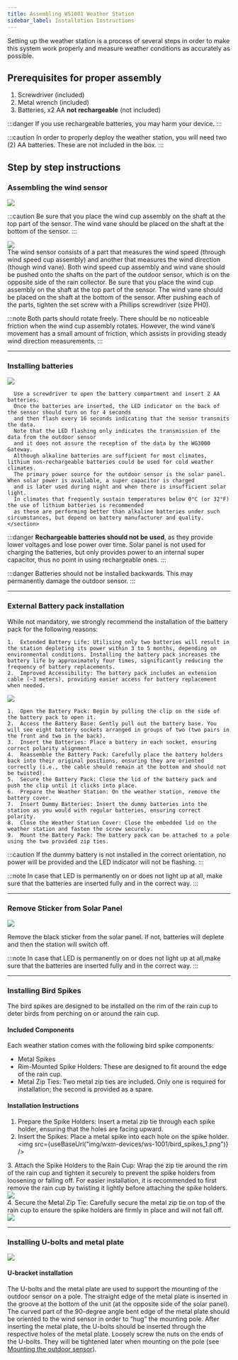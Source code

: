 ```yaml
---
title: Assembling WS1001 Weather Station
sidebar_label: Installation Instructions
---
```



Setting up the weather station is a process of several steps in order to make this system work properly
and measure weather conditions as accurately as possible.

## Prerequisites for proper assembly

1. Screwdriver (included)
1. Metal wrench (included)
1. Batteries, x2 AA  **not rechargeable**  (not included)

:::danger 
If you use rechargeable batteries, you may harm your device.
:::

:::caution
In order to properly deploy the weather station, you will need two (2) AA batteries. These are not included in the box.
:::

## Step by step instructions

### Assembling the wind sensor

<div class="explanation">
  <img src={useBaseUrl("img/wxm-devices/m5/ws1000-wind-vane-cap-correct-false-position.svg")} />

:::caution
Be sure that you place the wind cup assembly on the shaft at the top part of the sensor. The wind vane should be placed on the shaft at the bottom of the sensor.
:::
</div>

<div class="control">
  <img src={useBaseUrl("img/wxm-devices/m5/ws1000-wind-vane-assembly.svg")} />
</div>
The wind sensor consists of a part that measures the wind speed (through wind speed cup assembly)
and another that measures the wind direction (though wind vane).
Both wind speed cup assembly and wind vane should be pushed onto the shafts on the part of the outdoor sensor,
which is on the opposite side of the rain collector. Be sure that you place the wind cup assembly on the shaft at the top part of the sensor.
The wind vane should be placed on the shaft at the bottom of the sensor.
After pushing each of the parts, tighten the set screw with a Phillips screwdriver (size PH0).

:::note
Both parts should rotate freely. There should be no noticeable friction when the wind cup assembly rotates.
However, the wind vane’s movement has a small amount of friction, which assists in providing steady wind direction measurements.
:::

<hr/>

### Installing batteries

<div class="explanation">
    <img src={useBaseUrl("img/wxm-devices/m5/battery-installation.svg")} />
    <section>

      Use a screwdriver to open the battery compartment and insert 2 AA batteries.
      Once the batteries are inserted, the LED indicator on the back of the sensor should turn on for 4 seconds
      and then flash every 16 seconds indicating that the sensor transmits the data.
      Note that the LED flashing only indicates the transmission of the data from the outdoor sensor
      and it does not assure the reception of the data by the WG3000 Gateway.
      Although alkaline batteries are sufficient for most climates, lithium non-rechargeable batteries could be used for cold weather climates.
      The primary power source for the outdoor sensor is the solar panel. When solar power is available, a super capacitor is charged
      and is later used during night and when there is insufficient solar light.
      In climates that frequently sustain temperatures below 0°C (or 32°F) the use of lithium batteries is recommended
      as these are performing better than alkaline batteries under such circumstances, but depend on battery manufacturer and quality.
    </section>
</div>

:::danger
**Rechargeable batteries should not be used**, as they provide lower voltages and lose power over time.
Solar panel is not used for charging the batteries, but only provides power to an internal super capacitor,
thus no point in using rechargeable ones.
:::
  
:::danger
Batteries should not be installed backwards. This may permanently damage the outdoor sensor.
:::
<hr/>

### External Battery pack installation

While not mandatory, we strongly recommend the installation of the battery pack for the following reasons:

	1.	Extended Battery Life: Utilising only two batteries will result in the station depleting its power within 3 to 5 months, depending on environmental conditions. Installing the battery pack increases the battery life by approximately four times, significantly reducing the frequency of battery replacements.
	2.	Improved Accessibility: The battery pack includes an extension cable (~3 meters), providing easier access for battery replacement when needed.

<div class="control">
  <img src={useBaseUrl("/img/wxm-devices/ws-1001/battery-pack.png")} />
</div>

	1.	Open the Battery Pack: Begin by pulling the clip on the side of the battery pack to open it.
	2.	Access the Battery Base: Gently pull out the battery base. You will see eight battery sockets arranged in groups of two (two pairs in the front and two in the back).
	3.	Insert the Batteries: Place a battery in each socket, ensuring correct polarity alignment.
	4.	Reassemble the Battery Pack: Carefully place the battery holders back into their original positions, ensuring they are oriented correctly (i.e., the cable should remain at the bottom and should not be twisted).
	5.	Secure the Battery Pack: Close the lid of the battery pack and push the clip until it clicks into place.
	6.	Prepare the Weather Station: On the weather station, remove the battery cover.
	7.	Insert Dummy Batteries: Insert the dummy batteries into the station as you would with regular batteries, ensuring correct polarity.
	8.	Close the Weather Station Cover: Close the embedded lid on the weather station and fasten the screw securely.
	9.	Mount the Battery Pack: The battery pack can be attached to a pole using the two provided zip ties.


:::caution
If the dummy battery is not installed in the correct orientation, no power will be provided and the LED indicator will not be flashing.
:::

:::note
In case that LED is permanently on or does not light up at all,
make sure that the batteries are inserted fully and in the correct way.
:::

<hr/>

### Remove Sticker from Solar Panel

<div class="explanation">
  <img src={useBaseUrl("img/wxm-devices/m5/remove-sticker.svg")} />
<div>
  <p>
    Remove the black sticker from the solar panel. If not, batteries will deplete and then the station will switch off.
  </p>

:::note
In case that LED is permanently on or does not light up at all,make sure that the batteries are inserted fully and in the correct way.
:::
</div>
</div>

<hr/>

### Installing Bird Spikes
The bird spikes are designed to be installed on the rim of the rain cup to deter birds from perching on or around 
the rain cup. 

#### Included Components

Each weather station comes with the following bird spike components:

-	Metal Spikes
-	Rim-Mounted Spike Holders: These are designed to fit around the edge of the rain cup.
-	Metal Zip Ties: Two metal zip ties are included. Only one is required for installation; the second is provided as a spare.


#### Installation Instructions

  1.	Prepare the Spike Holders: Insert a metal zip tie through each spike holder, ensuring that the holes are facing upward.
  2.	Insert the Spikes: Place a metal spike into each hole on the spike holder.
	<div class="control">
  <img src={useBaseUrl("img/wxm-devices/ws-1001/bird_spikes_1.png")} />
</div>
  3.	Attach the Spike Holders to the Rain Cup: Wrap the zip tie around the rim of the rain cup and tighten it securely to prevent the spike holders from loosening or falling off. For easier installation,
  it is recommended to first remove the rain cup by twisting it lightly before attaching the spike holders.
  <div class="control">
  <img src={useBaseUrl("img/wxm-devices/ws-1001/bird_spikes_2.png")} />
</div>
	4.	Secure the Metal Zip Tie: Carefully secure the metal zip tie on top of the rain cup to ensure the spike holders are firmly in place and will not fall off.
<div class="control">
  <img src={useBaseUrl("img/wxm-devices/ws-1001/bird_spikes_3.png")} />
</div>


<hr/>

### Installing U-bolts and metal plate

<div class="control">
  <img src={useBaseUrl("img/wxm-devices/m5/u-bracket-installation.svg")} />
</div>

#### U-bracket installation

The U-bolts and the metal plate are used to support the mounting of the outdoor sensor on a pole.
The straight edge of the metal plate is inserted in the groove at the bottom of the unit (at the opposite side of the solar panel).
The curved part of the 90-degree angle bent edge of the metal plate should be oriented to the wind sensor in order to “hug” the mounting pole.
After inserting the metal plate, the U-bolts should be inserted through the respective holes of the metal plate.
Loosely screw the nuts on the ends of the U-bolts. They will be tightened later when mounting on the pole (see [Mounting the outdoor sensor](/wxm-devices/m5/install-weather-station#mounting-the-outdoor-sensor)).


